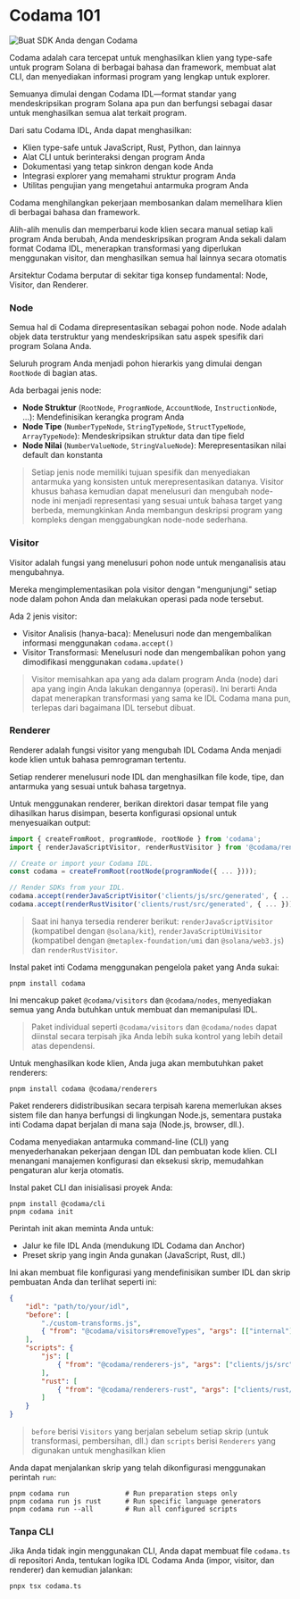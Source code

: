 
# Codama 101

![Buat SDK Anda dengan Codama](/graphics/course-banners/create-your-sdk-with-codama.png)

Codama adalah cara tercepat untuk menghasilkan klien yang type-safe untuk program Solana di berbagai bahasa dan framework, membuat alat CLI, dan menyediakan informasi program yang lengkap untuk explorer.

Semuanya dimulai dengan Codama IDL—format standar yang mendeskripsikan program Solana apa pun dan berfungsi sebagai dasar untuk menghasilkan semua alat terkait program.

Dari satu Codama IDL, Anda dapat menghasilkan:
- Klien type-safe untuk JavaScript, Rust, Python, dan lainnya
- Alat CLI untuk berinteraksi dengan program Anda
- Dokumentasi yang tetap sinkron dengan kode Anda
- Integrasi explorer yang memahami struktur program Anda
- Utilitas pengujian yang mengetahui antarmuka program Anda

Codama menghilangkan pekerjaan membosankan dalam memelihara klien di berbagai bahasa dan framework.

Alih-alih menulis dan memperbarui kode klien secara manual setiap kali program Anda berubah, Anda mendeskripsikan program Anda sekali dalam format Codama IDL, menerapkan transformasi yang diperlukan menggunakan visitor, dan menghasilkan semua hal lainnya secara otomatis

<ArticleSection name="Konsep Inti" id="core-concept" level="h2" />

Arsitektur Codama berputar di sekitar tiga konsep fundamental: Node, Visitor, dan Renderer.

### Node

Semua hal di Codama direpresentasikan sebagai pohon node. Node adalah objek data terstruktur yang mendeskripsikan satu aspek spesifik dari program Solana Anda.

Seluruh program Anda menjadi pohon hierarkis yang dimulai dengan `RootNode` di bagian atas.

Ada berbagai jenis node:
- **Node Struktur** (`RootNode`, `ProgramNode`, `AccountNode`, `InstructionNode`, ...): Mendefinisikan kerangka program Anda
- **Node Tipe** (`NumberTypeNode`, `StringTypeNode`, `StructTypeNode`, `ArrayTypeNode`): Mendeskripsikan struktur data dan tipe field
- **Node Nilai** (`NumberValueNode`, `StringValueNode`): Merepresentasikan nilai default dan konstanta

> Setiap jenis node memiliki tujuan spesifik dan menyediakan antarmuka yang konsisten untuk merepresentasikan datanya. Visitor khusus bahasa kemudian dapat menelusuri dan mengubah node-node ini menjadi representasi yang sesuai untuk bahasa target yang berbeda, memungkinkan Anda membangun deskripsi program yang kompleks dengan menggabungkan node-node sederhana.

### Visitor 

Visitor adalah fungsi yang menelusuri pohon node untuk menganalisis atau mengubahnya. 

Mereka mengimplementasikan pola visitor dengan "mengunjungi" setiap node dalam pohon Anda dan melakukan operasi pada node tersebut.

Ada 2 jenis visitor:
- Visitor Analisis (hanya-baca): Menelusuri node dan mengembalikan informasi menggunakan `codama.accept()`
- Visitor Transformasi: Menelusuri node dan mengembalikan pohon yang dimodifikasi menggunakan `codama.update()`

> Visitor memisahkan apa yang ada dalam program Anda (node) dari apa yang ingin Anda lakukan dengannya (operasi). Ini berarti Anda dapat menerapkan transformasi yang sama ke IDL Codama mana pun, terlepas dari bagaimana IDL tersebut dibuat.

### Renderer 

Renderer adalah fungsi visitor yang mengubah IDL Codama Anda menjadi kode klien untuk bahasa pemrograman tertentu. 

Setiap renderer menelusuri node IDL dan menghasilkan file kode, tipe, dan antarmuka yang sesuai untuk bahasa targetnya.

Untuk menggunakan renderer, berikan direktori dasar tempat file yang dihasilkan harus disimpan, beserta konfigurasi opsional untuk menyesuaikan output:

```ts
import { createFromRoot, programNode, rootNode } from 'codama';
import { renderJavaScriptVisitor, renderRustVisitor } from '@codama/renderers';

// Create or import your Codama IDL.
const codama = createFromRoot(rootNode(programNode({ ... })));

// Render SDKs from your IDL.
codama.accept(renderJavaScriptVisitor('clients/js/src/generated', { ... }));
codama.accept(renderRustVisitor('clients/rust/src/generated', { ... }));
```

> Saat ini hanya tersedia renderer berikut: `renderJavaScriptVisitor` (kompatibel dengan `@solana/kit`), `renderJavaScriptUmiVisitor` (kompatibel dengan `@metaplex-foundation/umi` dan `@solana/web3.js`) dan `renderRustVisitor`.

<ArticleSection name="Installation" id="installation" level="h2" />

Instal paket inti Codama menggunakan pengelola paket yang Anda sukai:

```
pnpm install codama
```

Ini mencakup paket `@codama/visitors` dan `@codama/nodes`, menyediakan semua yang Anda butuhkan untuk membuat dan memanipulasi IDL.

> Paket individual seperti `@codama/visitors` dan `@codama/nodes` dapat diinstal secara terpisah jika Anda lebih suka kontrol yang lebih detail atas dependensi.

Untuk menghasilkan kode klien, Anda juga akan membutuhkan paket renderers:

```
pnpm install codama @codama/renderers
```

Paket renderers didistribusikan secara terpisah karena memerlukan akses sistem file dan hanya berfungsi di lingkungan Node.js, sementara pustaka inti Codama dapat berjalan di mana saja (Node.js, browser, dll.).

<ArticleSection name="Set up" id="set-up" level="h2" />

Codama menyediakan antarmuka command-line (CLI) yang menyederhanakan pekerjaan dengan IDL dan pembuatan kode klien. CLI menangani manajemen konfigurasi dan eksekusi skrip, memudahkan pengaturan alur kerja otomatis.

Instal paket CLI dan inisialisasi proyek Anda:

```
pnpm install @codama/cli
pnpm codama init
```

Perintah init akan meminta Anda untuk:
- Jalur ke file IDL Anda (mendukung IDL Codama dan Anchor)
- Preset skrip yang ingin Anda gunakan (JavaScript, Rust, dll.)

Ini akan membuat file konfigurasi yang mendefinisikan sumber IDL dan skrip pembuatan Anda dan terlihat seperti ini:

```json
{
    "idl": "path/to/your/idl",
    "before": [
        "./custom-transforms.js",
        { "from": "@codama/visitors#removeTypes", "args": [["internal"]] }
    ],
    "scripts": {
        "js": [
            { "from": "@codama/renderers-js", "args": ["clients/js/src"] }
        ],
        "rust": [
            { "from": "@codama/renderers-rust", "args": ["clients/rust/src"] }
        ]
    }
}
```

> `before` berisi `Visitors` yang berjalan sebelum setiap skrip (untuk transformasi, pembersihan, dll.) dan `scripts` berisi `Renderers` yang digunakan untuk menghasilkan klien

Anda dapat menjalankan skrip yang telah dikonfigurasi menggunakan perintah `run`:

```
pnpm codama run              # Run preparation steps only
pnpm codama run js rust      # Run specific language generators
pnpm codama run --all        # Run all configured scripts
```

### Tanpa CLI

Jika Anda tidak ingin menggunakan CLI, Anda dapat membuat file `codama.ts` di repositori Anda, tentukan logika IDL Codama Anda (impor, visitor, dan renderer) dan kemudian jalankan:

```
pnpx tsx codama.ts
```
